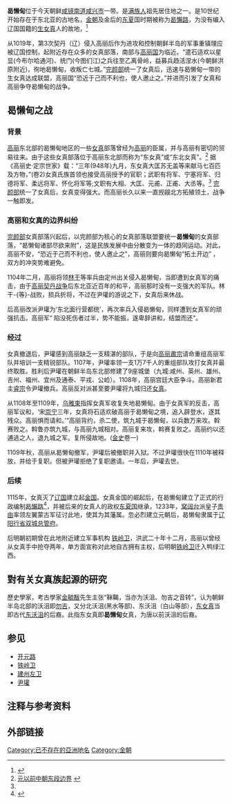 '''曷懒甸'''位于今天朝鲜[[咸镜南道|咸镜南道]][[咸兴市|咸兴市]]一带。是[[满族人|满族人]]祖先居住地之一。是10世纪开始存在于东北亚的古地名，[[金朝|金朝]]及金后的[[东夏|东夏]]国时期被称为[[曷懶路|曷懶路]]，为没有编入辽国国籍的[[生女真|生女真]]人的故地，<ref>{{Cite web |url=http://www.srtsw.com/ebook/K/A2067802.pdf |title=生女真部落联盟的势力已达今朝鲜咸境南北道之间的摩天岭 |accessdate=2013-05-09 |archive-date=2016-03-04 |archive-url=https://web.archive.org/web/20160304075247/http://www.srtsw.com/ebook/K/A2067802.pdf |dead-url=yes }}</ref>

从1019年，第3次契丹（辽）侵入高丽后作为进攻和控制朝鲜半岛的军事重镇理应被辽国控制，起附近存在众多的女真部落，南部与[[高丽国|高丽国]]为临近。“遣石适欢以星显(今布尔哈通河)、统门(今图们江)之兵往至乙离骨岭，益募兵趋活涅水(今朝鲜洪原附近)，徇地曷懒甸，收叛亡七城。”[[完颜部|完颜部]]统一了女真后，迅速与曷懒甸一带的生女真达成联盟，高丽国“恐近于己而不利也，使人邀止之。”并进而引发了女真和高丽争夺曷懒甸的战争。

==曷懒甸之战==
===背景===
[[高丽|高丽]]东北部的曷懒甸地区的一些[[女真|女真]]部落曾经为[[高丽|高丽]]的臣属，并与高丽有密切的贸易往来。由于这些女真部落位于高丽东北部而称为“东女真”或“东北女真”。<ref name="REF">[http://www.chinagabf.com/bfzs/gd/200902/11138.html 元以前中朝东段边界] {{webarchive|url=https://web.archive.org/web/20100107015449/http://www.chinagabf.com/bfzs/gd/200902/11138.html |date=2010-01-07 }}</ref> 据《高丽史·定宗世家》载：“三年(948年)九月，东女真大匡苏无盖等来献马七百匹及方物，”(卷2)女真氏族首领也接受高丽授予的官职；武职有将军、宁塞将军、归德将军、柔远将军、怀化将军等;文职有大相、大匡、元甫、正甫、大丞等。<ref name="REF"/> [[完颜部|完颜部]]统一了女真后，女真变得强大。而高丽长久以来一直觊觎北方拓殖领土，战争一触即发。

===高丽和女真的边界纠纷===

[[完颜部|完颜部]]女真部落兴起后，以完颜部为核心的女真部落联盟要统一'''曷懒甸'''的女真部落，“曷懒甸诸部尽欲来附”，这是民族发展中由分散变为一体的趋同运动。对此，高丽不安，“恐近于己而不利也，使人邀止之”，高丽则要向曷懒甸“拓土开边” ，双方的冲突势难避免。

1104年二月，高丽将领[[林干|林干]]等率兵由定州出关侵入曷懒甸，当即遭到女真军的痛击，由于[[高丽契丹战争|高丽契丹战争]]后东北亚近百年的和平，高丽那时没有一支强大的军队。林干-{等}-战败，损兵折将，不过在尹瓘的游说之下，女真后来休战。

后高丽改派尹瓘为‘东北面行营都统’，再次率兵入侵曷懒甸，同样遭到女真军的顽强抗击。高丽军“ 陷没死伤者过半，势不能振，遂卑辞讲和，结盟而还”。

===经过===
女真撤退后，尹瓘感到高丽缺乏一支精湛的部队，于是向[[高丽肅宗|高丽肅宗]]请命重组高丽军队并培训一支精锐部队。1107年，尹瓘率领一支1万7千人的重组部队攻打女真并最终取胜。胜利后尹瓘在朝鲜半岛东北部修建了9座城堡（九城:咸州、英州、雄州、吉州、福州、宜州及通泰、平戎、公崄）。1108年，高丽宫廷大臣争斗。高丽新君主[[高麗睿宗|睿宗]]令尹瓘撤兵。高丽反对派甚至要尹瓘将九城归还[[女真|女真]]。

从1108年至1109年，[[乌雅束|乌雅束]]指挥女真军收复失地曷懒甸。由于女真军的反击，高丽军议和，‘宋[[崇宁|崇宁]]三年，女真将石适欢破高丽于曷懒甸之境，追入辟登水，逐其残众。高丽惧而请和。’“高丽背约，杀二使，筑九城于曷懒甸，以兵数万来攻。斡赛败之。斡鲁亦筑九城，与高丽九城相对。高丽复来攻，斡赛复败之。高丽约以还逋逃之人，退九城之军。复所侵故地。([[金史|金史]]卷一)

1109年秋，高丽从曷懒甸撤军，尹瓘后被撤职并入狱。不过尹瓘很快在1110年被释放，并给于复职。但被尹瓘拒绝了复职邀请。一年后，尹瓘去世。

===后续===
1115年，女真灭了[[辽国|辽国]]建立起[[金国|金国]]。女真金国的崛起后，在曷懒甸建立了正式的行政编制[[曷懶路|曷懶路]]<ref>{{Cite web |url=http://www.cqvip.com/QK/81463X/2001005/5657499.html |title=加速了女真诸部的统一 |access-date=2009-07-14 |archive-date=2019-05-15 |archive-url=https://web.archive.org/web/20190515022115/http://www.cqvip.com/QK/81463X/2001005/5657499.html |dead-url=no }}</ref>，并被后来的女真人的政权[[东夏国|东夏国]]继承，1233年，[[窝阔台|窝阔台]]派皇子[[贵由|贵由]]率领左翼蒙古军征讨此地，使其为其藩属。忽必烈建立元朝后，曷懒甸隶属于[[辽阳行省|辽阳行省]][[双城总管府|双城总管府]]。

后明朝初期曾在此地附近建立军事机构 [[铁岭卫|铁岭卫]]，洪武二十年十二月，高丽以曾经从女真手中抢夺两年，单方面宣称对此地自古拥有主权，后明朝[[铁岭卫|铁岭卫]]迁入鸭绿江西。

==對有关女真族起源的研究==
歷史學家，考古學家[[金毓黻|金毓黻]]先生主张“靺鞨，当亦为沃沮、勿吉之音转”，认为朝鲜半岛北部的沃沮即[[勿吉|勿吉]]，又分北沃沮(黑水等部)、东沃沮（白山等部），[[东女真|东女真]]当即古代[[东沃沮|东沃沮]]的后裔。此指东女真即'''曷懒甸'''女真，为唐以前沃沮的后裔。
==参见==
*[[开元路_(元朝行政区划)|开元路]]
*[[铁岭卫|铁岭卫]]
*[[建州左卫|建州左卫]]
*[[尹瓘|尹瓘]]

==注释与参考资料==
<references/>
==外部链接==
{{wikisource|金史/卷1}}
{{wikisource|讀史方輿紀要/卷三十八}}

{{金朝行政区划}}

[[Category:已不存在的亞洲地名|Category:已不存在的亞洲地名]]
[[Category:金朝|Category:金朝]]